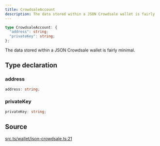 ```yaml
---
title: CrowdsaleAccount
description: The data stored within a JSON Crowdsale wallet is fairly  minimal....
---
```


```ts
type CrowdsaleAccount: {
  "address": string;
  "privateKey": string;
};
```

The data stored within a JSON Crowdsale wallet is fairly
 minimal.

## Type declaration

### address

```ts
address: string;
```

### privateKey

```ts
privateKey: string;
```

## Source

[src.ts/wallet/json-crowdsale.ts:21](https://github.com/dominant-strategies/quais-6.js/blob/3f482dd134064d41657ff7dc9ba8162f741c9c83/src.ts/wallet/json-crowdsale.ts#L21)
